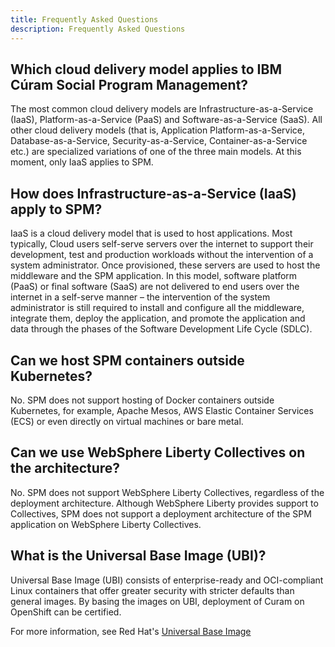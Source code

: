 ```yaml
---
title: Frequently Asked Questions
description: Frequently Asked Questions
---
```


## Which cloud delivery model applies to IBM Cúram Social Program Management?

The most common cloud delivery models are Infrastructure-as-a-Service (IaaS), Platform-as-a-Service (PaaS) and Software-as-a-Service (SaaS).
All other cloud delivery models (that is, Application Platform-as-a-Service, Database-as-a-Service, Security-as-a-Service, Container-as-a-Service etc.)
are specialized variations of one of the three main models. At this moment, only IaaS applies to SPM.

## How does Infrastructure-as-a-Service (IaaS) apply to SPM?

IaaS is a cloud delivery model that is used to host applications. Most typically, Cloud users self-serve servers over the internet to support their
development, test and production workloads without the intervention of a system administrator. Once provisioned, these servers are used to host the
middleware and the SPM application. In this model, software platform (PaaS) or final software (SaaS) are not delivered to end users over the internet
in a self-serve manner – the intervention of the system administrator is still required to install and configure all the middleware, integrate them,
deploy the application, and promote the application and data through the phases of the Software Development Life Cycle (SDLC).

## Can we host SPM containers outside Kubernetes?

No. SPM does not support hosting of Docker containers outside Kubernetes, for example, Apache Mesos, AWS Elastic Container Services (ECS) or even
directly on virtual machines or bare metal.

## Can we use WebSphere Liberty Collectives on the architecture?

No. SPM does not support WebSphere Liberty Collectives, regardless of the deployment architecture. Although WebSphere Liberty
provides support to Collectives, SPM does not support a deployment architecture of the SPM application on WebSphere Liberty Collectives.

## What is the Universal Base Image (UBI)?

Universal Base Image (UBI) consists of enterprise-ready and OCI-compliant Linux containers that offer greater security with stricter defaults than general images. By basing the images on UBI, deployment of Curam on OpenShift can be certified.

For more information, see Red Hat's [Universal Base Image](https://www.redhat.com/en/blog/introducing-red-hat-universal-base-image)
